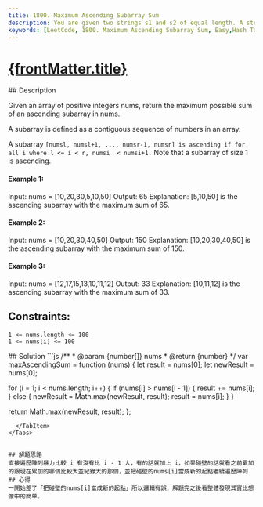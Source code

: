 ```yaml
---
title: 1800. Maximum Ascending Subarray Sum
description: You are given two strings s1 and s2 of equal length. A string swap is an operation where you choose two indices in a string (not necessarily different) and swap the characters at these indices. Return true if it is possible to make both strings equal by performing at most one string swap on exactly one of the strings. Otherwise, return false.
keywords: [LeetCode, 1800. Maximum Ascending Subarray Sum, Easy,Hash Table,String,Counting]
---
```


# [{frontMatter.title}](https://leetcode.com/problems/maximum-ascending-subarray-sum/)


<DifficultyBadge difficulty="Easy" />

<Tabs>
  <TabItem value="description" label="題目描述" default>
    ## Description


Given an array of positive integers nums, return the maximum possible sum of an ascending subarray in nums.

A subarray is defined as a contiguous sequence of numbers in an array.

A subarray `[numsl, numsl+1, ..., numsr-1, numsr] is ascending if for all i where l <= i < r, numsi  < numsi+1.` Note that a subarray of size 1 is ascending.


#### Example 1:
Input: nums = [10,20,30,5,10,50]
Output: 65
Explanation: [5,10,50] is the ascending subarray with the maximum sum of 65.

#### Example 2:
Input: nums = [10,20,30,40,50]
Output: 150
Explanation: [10,20,30,40,50] is the ascending subarray with the maximum sum of 150.

#### Example 3:
Input: nums = [12,17,15,13,10,11,12]
Output: 33
Explanation: [10,11,12] is the ascending subarray with the maximum sum of 33.
 

## Constraints:
```
1 <= nums.length <= 100
1 <= nums[i] <= 100
```

  </TabItem>
  <TabItem value="solution" label="解答">
   ## Solution
```js
/**
 * @param {number[]} nums
 * @return {number}
 */
var maxAscendingSum = function (nums) {
  let result = nums[0];
  let newResult = nums[0];

  for (i = 1; i < nums.length; i++) {
    if (nums[i] > nums[i - 1]) {
      result += nums[i];
    } else {
      newResult = Math.max(newResult, result);
      result = nums[i];
    }
  }

  return Math.max(newResult, result);
};

```
  </TabItem>
</Tabs>


## 解題思路
直接遍歷陣列暴力比較 i 有沒有比 i - 1 大，有的話就加上 i，如果碰壁的話就看之前累加的跟現在累加的哪個比較大並紀錄大的那個，並把碰壁的nums[i]當成新的起點繼續遍歷陣列
## 心得
一開始差了「把碰壁的nums[i]當成新的起點」所以邏輯有誤，解題完之後看整體發現其實比想像中的簡單。